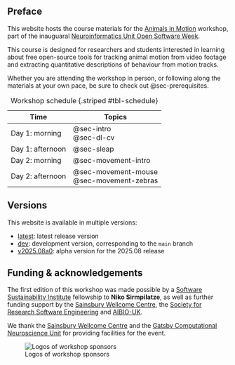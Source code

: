 ## Preface {.unnumbered}

This website hosts the course materials for the [Animals in Motion](https://neuroinformatics.dev/open-software-week/animals-in-motion.html) workshop,
part of the inauguaral [Neuroinformatics Unit Open Software Week](https://neuroinformatics.dev/open-software-week/index.html).

::: {.callout-note title="Target audience"}
This course is designed for researchers and students interested in learning about free open-source tools for tracking animal motion from video footage and extracting quantitative descriptions of behaviour from motion tracks.
:::

Whether you are attending the workshop in person, or following along the materials at your own pace, be sure to check out @sec-prerequisites.

| Time | Topics |
|------|--------|
| Day 1: morning | @sec-intro <br> @sec-dl-cv |
| Day 1: afternoon | @sec-sleap |
| Day 2: morning | @sec-movement-intro |
| Day 2: afternoon | @sec-movement-mouse <br> @sec-movement-zebras |

: Workshop schedule {.striped #tbl-schedule}

## Versions

This website is available in multiple versions:

- [latest](https://animals-in-motion.neuroinformatics.dev/latest/): latest release version
- [dev](https://animals-in-motion.neuroinformatics.dev/dev/): development version, corresponding to the `main` branch
- [v2025.08a0](https://animals-in-motion.neuroinformatics.dev/v2025.08a0/): alpha version for the 2025.08 release

## Funding & acknowledgements

The first edition of this workshop was made possible by a [Software Sustainability Institute](https://www.software.ac.uk/) fellowship to **Niko Sirmpilatze**, as well as further funding support by the [Sainsbury Wellcome Centre](https://www.sainsburywellcome.org/), the [Society for Research Software Engineering](https://society-rse.org/) and [AIBIO-UK](https://aibio.ac.uk/).

We thank the [Sainsbury Wellcome Centre](https://www.sainsburywellcome.org/) and the [Gatsby Computational Neuroscience Unit](https://www.ucl.ac.uk/gatsby/gatsby-computational-neuroscience-unit) for providing facilities for the event.

![Logos of workshop sponsors](img/all_sponsor_logos.png)
